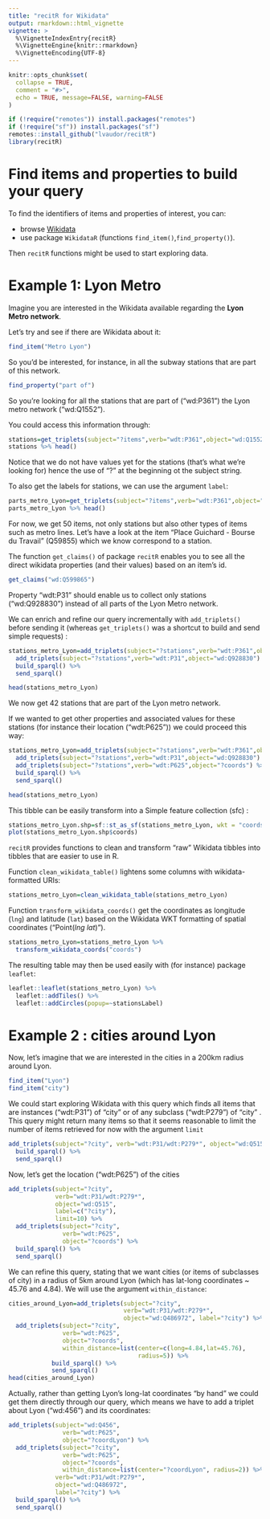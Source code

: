 ```yaml
---
title: "recitR for Wikidata"
output: rmarkdown::html_vignette
vignette: >
  %\VignetteIndexEntry{recitR}
  %\VignetteEngine{knitr::rmarkdown}
  %\VignetteEncoding{UTF-8}
---
```


```r
knitr::opts_chunk$set(
  collapse = TRUE,
  comment = "#>",
  echo = TRUE, message=FALSE, warning=FALSE
)
```

```r
if (!require("remotes")) install.packages("remotes")
if (!require("sf")) install.packages("sf")
remotes::install_github("lvaudor/recitR")
library(recitR)
```


# Find items and properties to build your query

To find the identifiers of items and properties of interest, you can:

- browse [Wikidata](https://www.wikidata.org/wiki/Wikidata:Main_Page) 
- use package `WikidataR` (functions `find_item()`,`find_property()`).

Then `recitR` functions might be used to start exploring data.

# Example 1: Lyon Metro

Imagine you are interested in the Wikidata available regarding the **Lyon Metro network**.

Let's try and see if there are Wikidata about it:

```r
find_item("Metro Lyon")
```

So you'd be interested, for instance, in all the subway stations that are part of this network.

```r
find_property("part of")
```

So you're looking for all the stations that are part of ("wd:P361") the Lyon metro network ("wd:Q1552").

You could access this information through:

```r
stations=get_triplets(subject="?items",verb="wdt:P361",object="wd:Q1552")
stations %>% head()
```

Notice that we do not have values yet for the stations (that's what we're looking for) hence the use of "?" at the beginning ot the subject string.

To also get the labels for stations, we can use the argument `label`:

```r
parts_metro_Lyon=get_triplets(subject="?items",verb="wdt:P361",object="wd:Q1552", label="?items")
parts_metro_Lyon %>% head()
```

For now, we get 50 items, not only stations but also other types of items such as metro lines. Let's have a look at the item "Place Guichard - Bourse du Travail" (Q59855) which we know correspond to a station.

The function `get_claims()` of package `recitR` enables you to see all the direct wikidata properties (and their values) based on an item's id. 

```r
get_claims("wd:Q599865")
```

Property "wdt:P31" should enable us to collect only stations ("wd:Q928830") instead of all parts of the Lyon Metro network.

We can enrich and refine our query incrementally with `add_triplets()` before sending it (whereas `get_triplets()` was a shortcut to build and send simple requests) :

```r
stations_metro_Lyon=add_triplets(subject="?stations",verb="wdt:P361",object="wd:Q1552", label="?stations") %>% 
  add_triplets(subject="?stations",verb="wdt:P31",object="wd:Q928830") %>% 
  build_sparql() %>% 
  send_sparql()

head(stations_metro_Lyon)
```

We now get 42 stations that are part of the Lyon metro network.

If we wanted to get other properties and associated values for these stations (for instance their location ("wdt:P625")) we could proceed this way:

```r
stations_metro_Lyon=add_triplets(subject="?stations",verb="wdt:P361",object="wd:Q1552", label="?stations") %>% 
  add_triplets(subject="?stations",verb="wdt:P31",object="wd:Q928830") %>% 
  add_triplets(subject="?stations",verb="wdt:P625",object="?coords") %>% 
  build_sparql() %>% 
  send_sparql()

head(stations_metro_Lyon)
```

This tibble can be easily transform into a Simple feature collection (sfc) :

```r
stations_metro_Lyon.shp=sf::st_as_sf(stations_metro_Lyon, wkt = "coords")
plot(stations_metro_Lyon.shp$coords)
```


`recitR` provides functions to clean and transform "raw" Wikidata tibbles into tibbles that are easier to use in R.

Function `clean_wikidata_table()` lightens some columns with wikidata-formatted URIs:

```r
stations_metro_Lyon=clean_wikidata_table(stations_metro_Lyon)
```


Function `transform_wikidata_coords()` get the coordinates as longitude (`lng`) and latitude (`lat`) based on the Wikidata WKT formatting of spatial coordinates ("Point(*lng* *lat*)").

```r
stations_metro_Lyon=stations_metro_Lyon %>% 
  transform_wikidata_coords("coords")
```

The resulting table may then be used easily with (for instance) package `leaflet`:

```r
leaflet::leaflet(stations_metro_Lyon) %>%
  leaflet::addTiles() %>%
  leaflet::addCircles(popup=~stationsLabel)
```


# Example 2 : cities around Lyon

Now, let's imagine that we are interested in the cities in a 200km radius around Lyon.

```r
find_item("Lyon")
find_item("city")
```

We could start exploring Wikidata with this query which finds all items that are instances ("wdt:P31") of "city" or of any subclass ("wdt:P279") of "city" . This query might return many items so that it seems reasonable to limit the number of items retrieved for now with the argument `limit`

```r
add_triplets(subject="?city", verb="wdt:P31/wdt:P279*", object="wd:Q515", label="?city",limit=10) %>% 
  build_sparql() %>% 
  send_sparql()
```
Now, let's get the location ("wdt:P625") of the cities

```r
add_triplets(subject="?city",
             verb="wdt:P31/wdt:P279*",
             object="wd:Q515",
             label=c("?city"),
             limit=10) %>%
  add_triplets(subject="?city",
               verb="wdt:P625",
               object="?coords") %>% 
  build_sparql() %>% 
  send_sparql()
```

We can refine this query, stating that we want cities (or items of subclasses of city) in a radius of 5km around Lyon (which has lat-long coordinates ~ 45.76 and 4.84). We will use the argument `within_distance`:


```r
cities_around_Lyon=add_triplets(subject="?city",
                                verb="wdt:P31/wdt:P279*",
                                object="wd:Q486972", label="?city") %>% 
  add_triplets(subject="?city",
               verb="wdt:P625",
               object="?coords",
               within_distance=list(center=c(long=4.84,lat=45.76),
                                    radius=5)) %>% 
            build_sparql() %>%
            send_sparql()
head(cities_around_Lyon)
```

Actually, rather than getting Lyon's long-lat coordinates "by hand" we could get them directly through our query, which means we have to add a triplet about Lyon ("wd:456") and its coordinates:

```r
add_triplets(subject="wd:Q456",
               verb="wdt:P625",
               object="?coordLyon") %>% 
  add_triplets(subject="?city",
               verb="wdt:P625",
               object="?coords",
               within_distance=list(center="?coordLyon", radius=2)) %>%   add_triplets(subject="?city",
             verb="wdt:P31/wdt:P279*",
             object="wd:Q486972",
             label="?city") %>%
  build_sparql() %>% 
  send_sparql()
```



